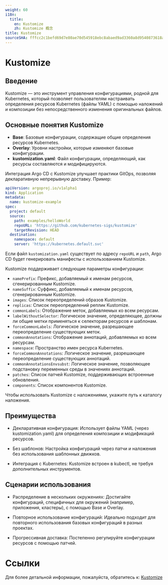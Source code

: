 ```yaml
---
weight: 60
i18n:
  title:
    en: Kustomize
    zh: Kustomize 概念
title: Kustomize
sourceSHA: fffcc2c1befd69d7e80ae70d545918ebc8abaed9ad3360a8d9540873618a67cc
---
```


# Kustomize

## Введение

Kustomize — это инструмент управления конфигурациями, родной для Kubernetes, который позволяет пользователям настраивать определения ресурсов Kubernetes (файлы YAML) с помощью наложений и композиции без непосредственного изменения оригинальных файлов.

## Основные понятия Kustomize

- **Base**: Базовые конфигурации, содержащие общие определения ресурсов Kubernetes.
- **Overlay**: Уровни настройки, которые изменяют базовые конфигурации.
- **kustomization.yaml**: Файл конфигурации, определяющий, как ресурсы составляются и модифицируются.

Интеграция Argo CD с Kustomize улучшает практики GitOps, позволяя декларативную непрерывную доставку. Пример:

```yaml
apiVersion: argoproj.io/v1alpha1
kind: Application
metadata:
  name: kustomize-example
spec:
  project: default
  source:
    path: examples/helloWorld
    repoURL: 'https://github.com/kubernetes-sigs/kustomize'
    targetRevision: HEAD
  destination:
    namespace: default
    server: 'https://kubernetes.default.svc'
```

Если файл `kustomization.yaml` существует по адресу `repoURL` и `path`, Argo CD будет генерировать манифесты с использованием Kustomize.

Kustomize поддерживает следующие параметры конфигурации:

- `namePrefix`: Префикс, добавляемый к именам ресурсов, сгенерированным Kustomize.
- `nameSuffix`: Суффикс, добавляемый к именам ресурсов, сгенерированным Kustomize.
- `images`: Список переопределений образов Kustomize.
- `replicas`: Список переопределений реплик Kustomize.
- `commonLabels`: Отображение меток, добавляемых ко всем ресурсам.
- `labelWithoutSelector`: Логическое значение, определяющее, должны ли общие метки применяться к селекторам ресурсов и шаблонам.
- `forceCommonLabels`: Логическое значение, разрешающее переопределение существующих меток.
- `commonAnnotations`: Отображение аннотаций, добавляемых ко всем ресурсам.
- `namespace`: Пространство имен ресурса Kubernetes.
- `forceCommonAnnotations`: Логическое значение, разрешающее переопределение существующих аннотаций.
- `commonAnnotationsEnvsubst`: Логическое значение, позволяющее подстановку переменных среды в значениях аннотаций.
- `patches`: Список патчей Kustomize, поддерживающих встроенные обновления.
- `components`: Список компонентов Kustomize.

Чтобы использовать Kustomize с наложениями, укажите путь к каталогу наложения.

## Преимущества

- Декларативная конфигурация: Использует файлы YAML (через kustomization.yaml) для определения композиции и модификаций ресурсов.

- Без шаблонов: Настройка конфигураций через патчи и наложения без использования шаблонных движков.

- Интеграция с Kubernetes: Kustomize встроен в kubectl, не требуя дополнительных инструментов.

## Сценарии использования

- Распределение в нескольких окружениях: Достигайте конфигураций, специфичных для окружений (например, приложения, кластеры), с помощью Base и Overlay.

- Повторное использование конфигураций: Идеально подходит для повторного использования базовых конфигураций в разных проектах.

- Прогрессивная доставка: Постепенно регулируйте конфигурации ресурсов с помощью патчей.

# Ссылки

Для более детальной информации, пожалуйста, обратитесь к: [Kustomize](https://argo-cd.readthedocs.io/en/stable/user-guide/kustomize/)
